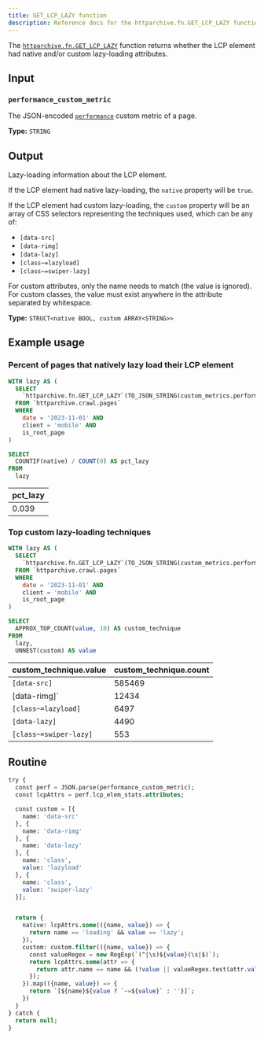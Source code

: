 ```yaml
---
title: GET_LCP_LAZY function
description: Reference docs for the httparchive.fn.GET_LCP_LAZY function
---
```



The [`httparchive.fn.GET_LCP_LAZY`](https://console.cloud.google.com/bigquery?ws=!1m5!1m4!6m3!1shttparchive!2sfn!3sGET_LCP_LAZY) function returns whether the LCP element had native and/or custom lazy-loading attributes.

## Input

### `performance_custom_metric`

The JSON-encoded [`performance`](https://github.com/HTTPArchive/custom-metrics/blob/main/dist/performance.js) custom metric of a page.

**Type:** `STRING`

## Output

Lazy-loading information about the LCP element.

If the LCP element had native lazy-loading, the `native` property will be `true`.

If the LCP element had custom lazy-loading, the `custom` property will be an array of CSS selectors representing the techniques used, which can be any of:

- `[data-src]`
- `[data-rimg]`
- `[data-lazy]`
- `[class~=lazyload]`
- `[class~=swiper-lazy]`

For custom attributes, only the name needs to match (the value is ignored). For custom classes, the value must exist anywhere in the attribute separated by whitespace.

**Type:** `STRUCT<native BOOL, custom ARRAY<STRING>>`

## Example usage

### Percent of pages that natively lazy load their LCP element

<Tabs>
  <TabItem label="Query">

```sql
WITH lazy AS (
  SELECT
    `httparchive.fn.GET_LCP_LAZY`(TO_JSON_STRING(custom_metrics.performance)).native
  FROM `httparchive.crawl.pages`
  WHERE
    date = '2023-11-01' AND
    client = 'mobile' AND
    is_root_page
)

SELECT
  COUNTIF(native) / COUNT(0) AS pct_lazy
FROM
  lazy
```

  </TabItem>
  <TabItem label="Results">

| pct_lazy |
| -- |
| 0.039 |

  </TabItem>
</Tabs>

### Top custom lazy-loading techniques

<Tabs>
  <TabItem label="Query">

```sql
WITH lazy AS (
  SELECT
    `httparchive.fn.GET_LCP_LAZY`(TO_JSON_STRING(custom_metrics.performance)).custom
  FROM `httparchive.crawl.pages`
  WHERE
    date = '2023-11-01' AND
    client = 'mobile' AND
    is_root_page
)

SELECT
  APPROX_TOP_COUNT(value, 10) AS custom_technique
FROM
  lazy,
  UNNEST(custom) AS value
```

  </TabItem>
  <TabItem label="Results">

custom_technique.value | custom_technique.count
-- | --
`[data-src]` | 585469
[data-rimg]` | 12434
`[class~=lazyload]` | 6497
`[data-lazy]` | 4490
`[class~=swiper-lazy]` | 553

  </TabItem>
</Tabs>

## Routine

```sql
try {
  const perf = JSON.parse(performance_custom_metric);
  const lcpAttrs = perf.lcp_elem_stats.attributes;

  const custom = [{
    name: 'data-src'
  }, {
    name: 'data-rimg'
  }, {
    name: 'data-lazy'
  }, {
    name: 'class',
    value: 'lazyload'
  }, {
    name: 'class',
    value: 'swiper-lazy'
  }];


  return {
    native: lcpAttrs.some(({name, value}) => {
      return name == 'loading' && value == 'lazy';
    }),
    custom: custom.filter(({name, value}) => {
      const valueRegex = new RegExp(`(^|\s)${value}(\s|$)`);
      return lcpAttrs.some(attr => {
        return attr.name == name && (!value || valueRegex.test(attr.value));
      });
    }).map(({name, value}) => {
      return `[${name}${value ? `~=${value}` : ''}]`;
    })
  }
} catch {
  return null;
}
```
